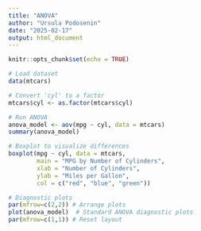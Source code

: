 ```yaml
---
title: "ANOVA"
author: "Ursula Podosenin"
date: "2025-02-17"
output: html_document
---
```


```r
knitr::opts_chunk$set(echo = TRUE)
```

```r

# Load dataset
data(mtcars)

# Convert 'cyl' to a factor
mtcars$cyl <- as.factor(mtcars$cyl)

# Run ANOVA
anova_model <- aov(mpg ~ cyl, data = mtcars)
summary(anova_model)

# Boxplot to visualize differences
boxplot(mpg ~ cyl, data = mtcars, 
        main = "MPG by Number of Cylinders", 
        xlab = "Number of Cylinders", 
        ylab = "Miles per Gallon", 
        col = c("red", "blue", "green"))

# Diagnostic plots
par(mfrow=c(2,2)) # Arrange plots
plot(anova_model)  # Standard ANOVA diagnostic plots
par(mfrow=c(1,1)) # Reset layout

```

